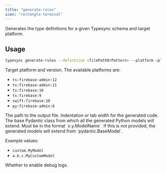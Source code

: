 ```yaml
---
title: "generate-rules"
icon: "rectangle-terminal"
---
```



Generates the type definitions for a given Typesync schema and target platform.

## Usage

```bash
typesync generate-rules --definition <filePathOrPattern> --platform <platform> --outFile <filePath> --indentation <indentation> --customPydanticBase <classImportPath> --debug <debug>
```

<DefinitionOptionSnippet />

<ParamField type="string" path="platform" required>
  Target platform and version. The available platforms are:

- `ts:firebase-admin:12`
- `ts:firebase-admin:11`
- `ts:firebase:10`
- `ts:firebase:9`
- `swift:firebase:10`
- `py:firebase-admin:6`

</ParamField>

<ParamField type="string" path="outFile" required>
  The path to the output file.
</ParamField>

<ParamField type="int" path="indentation" default={2}>
  Indentation or tab width for the generated code.
</ParamField>

<ParamField type="string" path="customPydanticBase">
  The base Pydantic class from which all the generated Python models will extend. Must be in the format `x.y.ModelName`. If this is not provided, the generated models will extend from `pydantic.BaseModel`.

Example values:

- `custom.MyModel`
- `a.b.c.MyCustomModel`

</ParamField>

<ParamField type="boolean" path="debug" default={false}>
  Whether to enable debug logs.
</ParamField>

